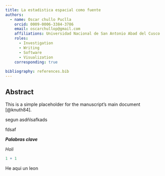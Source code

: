 ```yaml
---
title: La estadistica espacial como fuente
authors:
  - name: Oscar chullo Puclla
    orcid: 0009-0006-3384-3786
    email: oscarchullop@gmail.com
    affiliations: Universidad Nacional de San Antonio Abad del Cusco
    roles:
      - Investigation
      - Writing
      - Software
      - Visualization
    corresponding: true
  
bibliography: references.bib
---
```


## Abstract
This is a simple placeholder for the manuscript's main document [@knuth84].

segun asdñlsafkads

fdsaf

***Palabras clave***

*Holi*

```r
1 + 1
```

He aqui un leon

